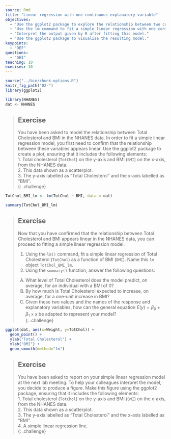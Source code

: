 ---
source: Rmd
title: "Linear regression with one continuous explanatory variable"
objectives:
  - "Use the ggplot2 package to explore the relationship between two continuous variables."
  - "Use the lm command to fit a simple linear regression with one continuous explanatory variable."
  - "Interpret the output given by R after fitting this model."
  - "Use the ggplot2 package to visualise the resulting model."
keypoints:
  - "DEF"
questions:
  - "GHI"
teaching: 10
execises: 10
---

```{r, include=FALSE}
source("../bin/chunk-options.R")
knitr_fig_path("02-")
library(ggplot2)
```

```{r load data, include=FALSE}
library(NHANES)
dat <- NHANES
```

> ## Exercise  
> You have been asked to model the relationship between Total Cholesterol
> and BMI in the NHANES data. In order to fit a simple linear regression 
> model, you first need to confirm that the relationship between these
> variables appears linear. Use the ggplot2 package to create a plot,
> ensuring that it includes the following elements:  
> 1. Total cholesterol (`TotChol`) on the y-axis and BMI (`BMI`) on the
> x-axis, from the NHANES data.  
> 2. This data shown as a scatterplot.  
> 3. The y-axis labelled as "Total Cholesterol" and the x-axis labelled
> as "BMI".  
{: .challenge}

```{r TotChol vs BMI model, include = FALSE}
TotChol_BMI_lm <- lm(TotChol ~ BMI, data = dat)

summary(TotChol_BMI_lm)
```


> ## Exercise  
> Now that you have confirmed that the relationship between Total Cholesterol
> and BMI appears linear in the NHANES data, you can proceed to fitting
> a simple linear regression model.  
>   
> 1. Using the `lm()` command, fit a simple linear regression of Total
> Cholesterol (`TotChol`) as a function of BMI (`BMI`). Name this `lm` 
> object `TotChol_BMI_lm`.  
> 2. Using the `summary()` function, answer the following questions:
>   
> A) What level of Total Cholesterol does the model predict, on average,
> for an individual with a BMI of 0?  
> B) By how much is Total Cholesterol expected to increase, on average, for
> a one-unit increase in BMI?  
> C) Given these two values and the names of the response and explanatory
> variables, how can the general equation $E(y) = \beta_0 + {\beta}_1 
> \times x$ be adapted to represent your model?  
{: .challenge}


```{r plot pulse vs BMI, include=FALSE}
ggplot(dat, aes(x=Weight, y=TotChol)) +
  geom_point() +
  ylab("Total Cholesterol") +
  xlab("BMI") +
  geom_smooth(method="lm")
```

> ## Exercise  
> You have been asked to report on your simple linear regression model at 
> the next lab meeting. To help your colleagues interpret the model, you
> decide to produce a figure. Make this figure using the ggplot2 package,
> ensuring that it includes the following elements:  
> 1. Total cholesterol (`TotChol`) on the y-axis and BMI (`BMI`) on the
> x-axis, from the NHANES data.  
> 2. This data shown as a scatterplot.  
> 3. The y-axis labelled as "Total Cholesterol" and the x-axis labelled
> as "BMI".  
> 4. A simple linear regression line.  
{: .challenge}


